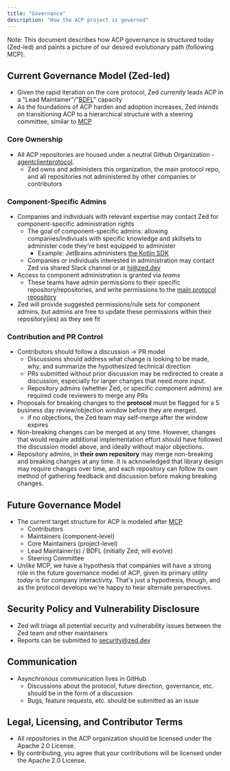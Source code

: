 ```yaml
---
title: "Governance"
description: "How the ACP project is governed"
---
```


Note: This document describes how ACP governance is structured today (Zed-led) and paints a picture of our desired evolutionary path (following MCP).

## Current Governance Model (Zed-led)

- Given the rapid iteration on the core protocol, Zed _currently_ leads ACP in a "Lead Maintainer"/"[BDFL](https://en.wikipedia.org/wiki/Benevolent_dictator_for_life)" capacity
- As the foundations of ACP harden and adoption increases, Zed _intends_ on transitioning ACP to a hierarchical structure with a steering committee, similar to [MCP](https://modelcontextprotocol.io/community/governance)

### Core Ownership

- All ACP repositories are housed under a neutral Github Organization - [agentclientprotocol](https://github.com/agentclientprotocol).
  - Zed owns and administers this organization, the main protocol repo, and all repositories not administered by other companies or contributors

### Component-Specific Admins

- Companies and individuals with relevant expertise may contact Zed for component-specific administration rights
  - The goal of component-specific admins: allowing companies/indiviuals with specific knowledge and skillsets to administer code they're best equipped to administer
    - Example: JetBrains administers [the Kotlin SDK](https://github.com/agentclientprotocol/kotlin-sdk)
  - Companies or individuals interested in administration may contact Zed via shared Slack channel or at hi@zed.dev
- Access to component administration is granted via _teams_
  - These teams have admin permissions to their specific repository/repositories, and write permissions to the [main protocol repository](https://github.com/agentclientprotocol/agent-client-protocol)
- Zed will provide suggested permissions/rule sets for component admins, but admins are free to update these permissions within their repository(ies) as they see fit

### Contribution and PR Control

- Contributors should follow a discussion -> PR model
  - Discussions should address what change is looking to be made, why, and summarize the hypothesized technical direction
  - PRs submitted without prior discussion may be redirected to create a discussion, especially for larger changes that need more input.
  - Repository admins (whether Zed, or specific component admins) are required code reviewers to merge any PRs
- Proposals for breaking changes to the **protocol** must be flagged for a 5 business day review/objection window before they are merged.
  - if no objections, the Zed team may self-merge after the window expires
- Non-breaking changes can be merged at any time. However, changes that would require additional implementation effort should have followed the discussion model above, and ideally without major objections.
- Repository admins, in **their own repository** may merge non-breaking and breaking changes at any time. It is acknowledged that library design may require changes over time, and each repository can follow its own method of gathering feedback and discussion before making breaking changes.

## Future Governance Model

- The current target structure for ACP is modeled after [MCP](https://modelcontextprotocol.io/community/governance)
  - Contributors
  - Maintainers (component-level)
  - Core Maintainers (project-level)
  - Lead Maintainer(s) / BDFL (initially Zed; will evolve)
  - Steering Committee
- _Unlike_ MCP, we have a hypothesis that companies will have a strong role in the future governance model of ACP, given its primary utility _today_ is for company interactivity. That's just a hypothesis, though, and as the protocol develops we're happy to hear alternate perspectives.

## Security Policy and Vulnerability Disclosure

- Zed will triage all potential security and vulnerability issues between the Zed team and other maintainers
- Reports can be submitted to security@zed.dev

## Communication

- Asynchronous communication lives in GitHub
  - Discussions about the protocol, future direction, governance, etc. should be in the form of a discussion
  - Bugs, feature requests, etc. should be submitted as an issue

## Legal, Licensing, and Contributor Terms

- All repositories in the ACP organization should be licensed under the Apache 2.0 License.
- By contributing, you agree that your contributions will be licensed under the Apache 2.0 License.
